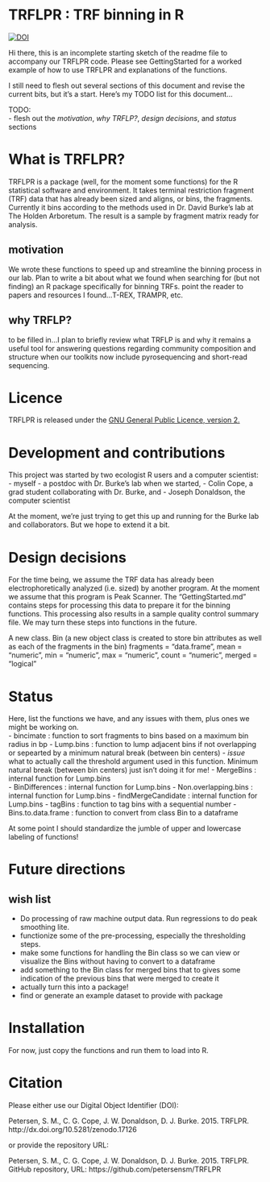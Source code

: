 TRFLPR : TRF binning in R
========================================================

[![DOI](https://zenodo.org/badge/12358/petersensm/TRFLPR.svg)](http://dx.doi.org/10.5281/zenodo.17126)  

Hi there, this is an incomplete starting sketch of the readme file to accompany our TRFLPR code. Please see GettingStarted for a worked example of how to use TRFLPR and explanations of the functions.  

I still need to flesh out several sections of this document and revise the current bits, but it's a start. Here's my TODO list for this document...  

TODO:  
 - flesh out the *motivation*, *why TRFLP?*, *design decisions*, and *status* sections

# What is TRFLPR?

TRFLPR is a package (well, for the moment some functions) for the R statistical software and environment. It   takes terminal restriction fragment (TRF) data that has already been sized and aligns, or bins, the fragments. Currently it bins according to the methods used in Dr. David Burke's lab at The Holden Arboretum. The result is a sample by fragment matrix ready for analysis.  

## motivation
We wrote these functions to speed up and streamline the binning process in our lab. Plan to write a bit about what we found when searching for (but not finding) an R package specifically for binning TRFs.  point the reader to papers and resources I found...T-REX, TRAMPR, etc.

## why TRFLP?
to be filled in...I plan to briefly review what TRFLP is and why it remains a useful tool for answering questions regarding community composition and structure when our toolkits now include pyrosequencing and short-read sequencing. 

# Licence
TRFLPR is released under the [GNU General Public Licence, version 2.](http://www.gnu.org/licenses/gpl-2.0.html)

# Development and contributions

This project was started by two ecologist R users and a computer scientist: 
 - myself - a postdoc with Dr. Burke's lab when we started,
 - Colin Cope, a grad student collaborating with Dr. Burke, and
 - Joseph Donaldson, the computer scientist

At the moment, we're just trying to get this up and running for the Burke lab and collaborators. But we hope to extend it a bit.

# Design decisions
For the time being, we assume the TRF data has already been electrophoretically analyzed (i.e. sized) by another program. At the moment we assume that this program is Peak Scanner. The "GettingStarted.md" contains steps for processing this data to prepare it for the binning functions. This processing also results in a sample quality control summary file. We may turn these steps into functions in the future.

A new class. Bin (a new object class is created to store bin attributes as well as each of the fragments in the bin) fragments = "data.frame", mean = "numeric", min = "numeric", max = "numeric", count = "numeric", merged = "logical"

# Status
Here, list the functions we have, and any issues with them, plus ones we might be working on.  
 - bincimate : function to sort fragments to bins based on a maximum bin radius in bp
 - Lump.bins : function to lump adjacent bins if not overlapping or sepearted by a minimum natural break (between bin centers)
  - *issue* what to actually call the threshold argument used in this function. Minimum natural break (between bin centers) just isn't doing it for me!
  - MergeBins : internal function for Lump.bins  
  - BinDifferences : internal function for Lump.bins
  - Non.overlapping.bins : internal function for Lump.bins
  - findMergeCandidate : internal function for Lump.bins
 - tagBins : function to tag bins with a sequential number 
 - Bins.to.data.frame : function to convert from class Bin to a dataframe

At some point I should standardize the jumble of upper and lowercase labeling of functions!

# Future directions
## wish list
 - Do processing of raw machine output data. Run regressions to do peak smoothing lite.
 - functionize some of the pre-processing, especially the thresholding steps.
 - make some functions for handling the Bin class so we can view or visualize the Bins without having to convert to a dataframe
 - add something to the Bin class for merged bins that to gives some indication of the previous bins that were merged to create it  
 - actually turn this into a package!  
 - find or generate an example dataset to provide with package   

# Installation
For now, just copy the functions and run them to load into R.

# Citation
Please either use our Digital Object Identifier (DOI):  

Petersen, S. M., C. G. Cope, J. W. Donaldson, D. J. Burke. 2015. TRFLPR. http://dx.doi.org/10.5281/zenodo.17126  

or provide the repository URL:  

Petersen, S. M., C. G. Cope, J. W. Donaldson, D. J. Burke. 2015. TRFLPR. GitHub repository, URL: https://github.com/petersensm/TRFLPR  
